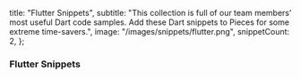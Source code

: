   title: "Flutter Snippets",
  subtitle:
    "This collection is full of our team members’ most useful Dart code samples. Add these Dart snippets to Pieces for some extreme time-savers.",
  image: "/images/snippets/flutter.png",
  snippetCount: 2,
};

### Flutter Snippets
